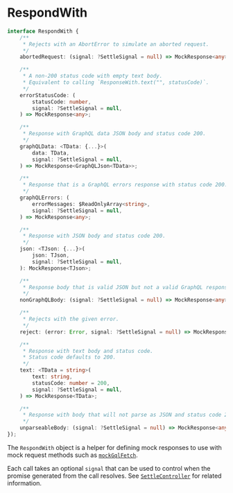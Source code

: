 
<Meta
    title="Packages / Testing / Mocking / Exports / RespondWith"
/>

# RespondWith

```ts
interface RespondWith {
    /**
     * Rejects with an AbortError to simulate an aborted request.
     */
    abortedRequest: (signal: ?SettleSignal = null) => MockResponse<any>;

    /**
     * A non-200 status code with empty text body.
     * Equivalent to calling `ResponseWith.text("", statusCode)`.
     */
    errorStatusCode: (
        statusCode: number,
        signal: ?SettleSignal = null,
    ) => MockResponse<any>;

    /**
     * Response with GraphQL data JSON body and status code 200.
     */
    graphQLData: <TData: {...}>(
        data: TData,
        signal: ?SettleSignal = null,
    ) => MockResponse<GraphQLJson<TData>>;

    /**
     * Response that is a GraphQL errors response with status code 200.
     */
    graphQLErrors: (
        errorMessages: $ReadOnlyArray<string>,
        signal: ?SettleSignal = null,
    ) => MockResponse<any>;

    /**
     * Response with JSON body and status code 200.
     */
    json: <TJson: {...}>(
        json: TJson,
        signal: ?SettleSignal = null,
    ): MockResponse<TJson>;

    /**
     * Response body that is valid JSON but not a valid GraphQL response.
     */
    nonGraphQLBody: (signal: ?SettleSignal = null) => MockResponse<any>;

    /**
     * Rejects with the given error.
     */
    reject: (error: Error, signal: ?SettleSignal = null) => MockResponse<any>;

    /**
     * Response with text body and status code.
     * Status code defaults to 200.
     */
    text: <TData = string>(
        text: string,
        statusCode: number = 200,
        signal: ?SettleSignal = null,
    ) => MockResponse<TData>;

    /**
     * Response with body that will not parse as JSON and status code 200.
     */
    unparseableBody: (signal: ?SettleSignal = null) => MockResponse<any>;
});
```

The `RespondWith` object is a helper for defining mock responses to use with
mock request methods such as <a href="./?path=/docs/packages-testing-mocking-exports-mockgqlfetch--docs">`mockGqlFetch`</a>.

Each call takes an optional `signal` that can be used to control when the promise generated from the call resolves. See <a href="./?path=/docs/packages-testing-mocking-exports-settlecontroller--docs">`SettleController`</a> for related information.

